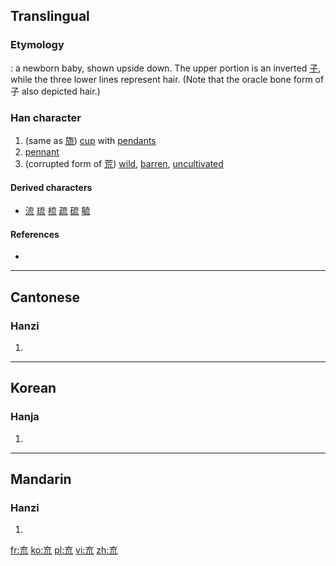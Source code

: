 {{also|旒|荒|巟}}
==Translingual==
===Etymology===
{{liushu|p}}: a newborn baby, shown upside down. The upper portion is an inverted [[子]], while the three lower lines represent hair. (Note that the oracle bone form of 子 also depicted hair.){{rfv-etymology|mul}}

===Han character===
{{Han char|rn=8|rad=亠|as=05|sn=7|four=|canj=YIHU|ids=⿱𠫓川}}

# (same as [[旒]]) [[cup]] with [[pendant]]s
# [[pennant]]
# (corrupted form of [[荒]]) [[wild]], [[barren]], [[uncultivated]]

====Derived characters====
* [[流]] [[琉]] [[梳]] [[疏]] [[硫]] [[毓]]

====References====
* {{Han ref|kx=0088.150|hdz=10284.040|uh=342C|ud=13356}}

----

==Cantonese==

===Hanzi===
{{yue-hanzi|jyut=[[lau4]]|y=lau4}}

# {{defn|lang=yue|sort=亠05}}

----

==Korean==

===Hanja===
{{ko-hanja|hangeul=류|rv=ryu|mr=ryu|y=lyu|eumhun=깃발|ehrv=gitbal|ehmr=kitpal|ehy=kispal}}

# {{defn|lang=ko|sort=亠05}}

----

==Mandarin==

===Hanzi===
{{cmn-hanzi|pin=[[liú]] ([[liu2]])|wg=liu<sup>2</sup>}}

# {{defn|lang=cmn|sort=亠05}}

[[fr:㐬]]
[[ko:㐬]]
[[pl:㐬]]
[[vi:㐬]]
[[zh:㐬]]